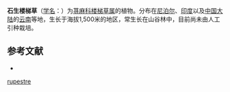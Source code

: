 {{Speciesbox
| name = 石生楼梯草
| status = 
| status_system = 
| image =
| genus = Elatostema
| species = rupestre
| authority = (Buch.-Ham.) Wedd.
}}

'''石生楼梯草'''（[[学名|学名]]：{{lang|la|''Elatostema rupestre''}}）为[[荨麻科|荨麻科]][[楼梯草属|楼梯草属]]的植物。分布在[[尼泊尔|尼泊尔]]、[[印度|印度]]以及[[中国大陆|中国大陆]]的[[云南|云南]]等地，生长于海拔1,500米的地区，常生长在山谷林中，目前尚未由人工引种栽培。

== 参考文献 ==
<div class="references-small">
* {{cite web| url =http://www.bioinfo.cn/db05/KmzwSpecies.php?action=view&id=23266| title =石生楼梯草| work =《中国高等植物数据库全库》| publisher =中国科学院微生物研究所| author =昆明植物研究所| accessdate =2009-02-25| deadurl =yes| archiveurl =https://web.archive.org/web/20160305060114/http://www.bioinfo.cn/db05/KmzwSpecies.php?action=view&id=23266| archivedate =2016-03-05}}
</div>
{{Taxonbar|from=Q15232123}}

{{DEFAULTSORT:Elatostema rupestre}}
[[Category:楼梯草属|rupestre]]


{{Urticaceae-stub}}